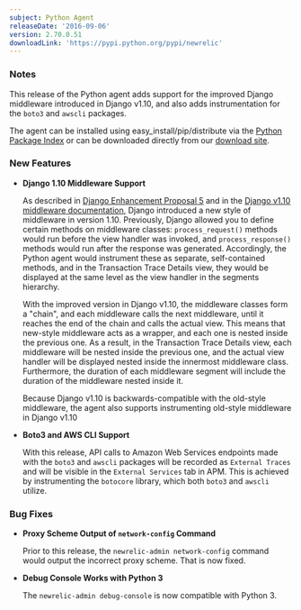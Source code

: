 ```yaml
---
subject: Python Agent
releaseDate: '2016-09-06'
version: 2.70.0.51
downloadLink: 'https://pypi.python.org/pypi/newrelic'
---
```


### Notes

This release of the Python agent adds support for the improved Django middleware introduced in Django v1.10, and also adds instrumentation for the `boto3` and `awscli` packages.

The agent can be installed using easy_install/pip/distribute via the [Python Package Index](https://pypi.python.org/pypi/newrelic) or can be downloaded directly from our [download site](http://download.newrelic.com/python_agent/release/).

### New Features

* **Django 1.10 Middleware Support**

  As described in [Django Enhancement Proposal 5](https://github.com/django/deps/blob/master/final/0005-improved-middleware.rst) and in the [Django v1.10 middleware documentation](https://docs.djangoproject.com/en/1.10/topics/http/middleware/), Django introduced a new style of middleware in version 1.10. Previously, Django allowed you to define certain methods on middleware classes: `process_request()` methods would run before the view handler was invoked, and `process_response()` methods would run after the response was generated. Accordingly, the Python agent would instrument these as separate, self-contained methods, and in the Transaction Trace Details view, they would be displayed at the same level as the view handler in the segments hierarchy.

  With the improved version in Django v1.10, the middleware classes form a "chain", and each middleware calls the next middleware, until it reaches the end of the chain and calls the actual view. This means that new-style middleware acts as a wrapper, and each one is nested inside the previous one. As a result, in the Transaction Trace Details view, each middleware will be nested inside the previous one, and the actual view handler will be displayed nested inside the innermost middleware class. Furthermore, the duration of each middleware segment will include the duration of the middleware nested inside it.

  Because Django v1.10 is backwards-compatible with the old-style middleware, the agent also supports instrumenting old-style middleware in Django v1.10
* **Boto3 and AWS CLI Support**

  With this release, API calls to Amazon Web Services endpoints made with the `boto3` and `awscli` packages will be recorded as `External Traces` and will be visible in the `External Services` tab in APM. This is achieved by instrumenting the `botocore` library, which both `boto3` and `awscli` utilize.

### Bug Fixes

* **Proxy Scheme Output of `network-config` Command**

  Prior to this release, the `newrelic-admin network-config` command would output the incorrect proxy scheme. That is now fixed.
* **Debug Console Works with Python 3**

  The `newrelic-admin debug-console` is now compatible with Python 3.
